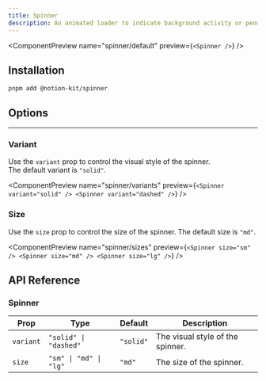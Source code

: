 ```yaml
---
title: Spinner
description: An animated loader to indicate background activity or pending operations.
---
```


<ComponentPreview name="spinner/default" preview={`<Spinner />`} />

## Installation

```package-install
pnpm add @notion-kit/spinner
```

## Options

---

### Variant

Use the `variant` prop to control the visual style of the spinner.<br/>
The default variant is `"solid"`.

<ComponentPreview
  name="spinner/variants"
  preview={`<Spinner variant="solid" />
  <Spinner variant="dashed" />`}
/>

### Size

Use the `size` prop to control the size of the spinner.
The default size is `"md"`.

<ComponentPreview
  name="spinner/sizes"
  preview={`<Spinner size="sm" />
  <Spinner size="md" />
  <Spinner size="lg" />`}
/>

## API Reference

### Spinner

| Prop      | Type                   | Default   | Description                      |
| --------- | ---------------------- | --------- | -------------------------------- |
| `variant` | `"solid" \| "dashed"`  | `"solid"` | The visual style of the spinner. |
| `size`    | `"sm" \| "md" \| "lg"` | `"md"`    | The size of the spinner.         |
